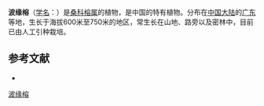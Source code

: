{{Speciesbox
| name = 波缘榕
| status = 
| status_system = 
| image =
| genus = Ficus
| species = undulata
| authority = S. S. Chang
}}

'''波缘榕'''（[[学名|学名]]：{{lang|la|''Ficus undulata''}}）是[[桑科|桑科]][[榕属|榕属]]的植物，是中国的特有植物。分布在[[中国大陆|中国大陆]]的[[广东|广东]]等地，生长于海拔600米至750米的地区，常生长在山地、路旁以及密林中，目前已由人工引种栽培。

== 参考文献 ==
<div class="references-small">
* {{cite web| url =http://www.bioinfo.cn/db05/KmzwSpecies.php?action=view&id=13685| title =波缘榕| work =《中国高等植物数据库全库》| publisher =中国科学院微生物研究所| author =昆明植物研究所| accessdate =2009-02-24| deadurl =yes| archiveurl =https://web.archive.org/web/20160305063653/http://www.bioinfo.cn/db05/KmzwSpecies.php?action=view&id=13685| archivedate =2016-03-05}}
</div>
{{Taxonbar|from=Q11144459}}

[[Category:榕属|波缘榕]]


{{植物小作品}}